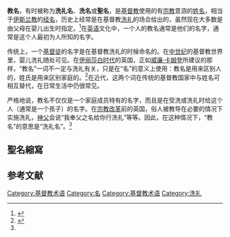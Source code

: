 '''教名'''，有时被称为'''洗礼名'''、'''洗名'''或'''聖名'''，是[[基督教|基督教]]使用的有[[宗教|宗教]]意涵的[[姓名|姓名]]，相当于[[伊斯兰教|伊斯兰教]]的[[经名|经名]]，历史上经常是在基督教[[洗礼|洗礼]]的场合给出的，虽然现在大多数是由父母在婴儿出生时指定。<ref>{{cite web | title=christian name | website=Dictionary.com Unabridged | accessdate=August 7, 2017 | url=http://www.dictionary.com/browse/christian-name | archive-date=2018-07-15 | archive-url=https://web.archive.org/web/20180715151729/http://www.dictionary.com/browse/christian-name | dead-url=no }}</ref>在[[英语|英语]]文化中，一个人的教名通常是他们的名字，通常是这个人最初为人所知的名字。

传统上，一个[[基督徒|基督徒]]的名字是在基督教洗礼的时候命名的。在[[中世纪|中世纪]]的基督教世界里，婴儿洗礼随处可见。在[[伊丽莎白时代|伊丽莎白时代]]的英国，正如[[威廉·卡姆登|威廉·卡姆登]]所建议的那样，“教名”一词不一定与洗礼有关，只是在“名”的意义上使用：教名是用来区别人的，姓氏是用来区别家庭的。<ref name="Thurston1913">{{Catholic Encyclopedia|last=Thurston|first=Herbert|inline=1|wstitle=Christian Names}}</ref>在近代，这两个词在传统的基督教国家中与姓名可相互替代，在日常生活中仍很常见。

严格地说，教名不仅仅是一个家庭成员特有的名字，而且是在受洗或洗礼时给这个人（通常是一个孩子）的名字。在[[宗教改革|宗教改革]]前的英国，俗人被教导在必要的情况下实施洗礼，[[神父|神父]]会说“我奉父之名给你行洗礼”等等。因此，在这种情况下，“教名”的意思是“洗礼名”。<ref name="Thurston1913"/>
==聖名縮寫==
{{Main|聖名縮寫}}
[[Category:基督教术语|Category:基督教术语]]

==参考文献==
{{reflist}}
{{人名}}
[[Category:名|Category:名]]
[[Category:基督教术语|Category:基督教术语]]
[[Category:洗礼|Category:洗礼]]
